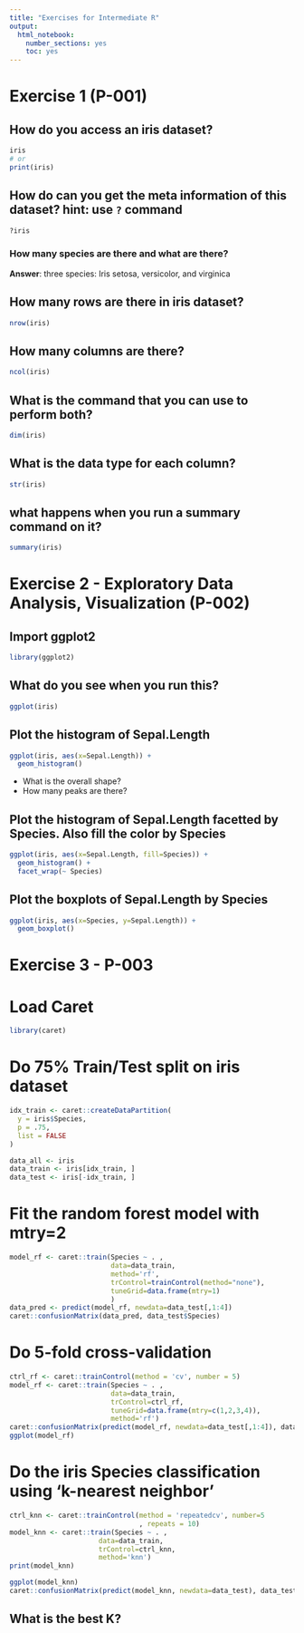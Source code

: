 ```yaml
---
title: "Exercises for Intermediate R"
output:
  html_notebook:
    number_sections: yes
    toc: yes
---
```


# Exercise 1 (P-001)

## How do you access an iris dataset?

```r
iris
# or
print(iris)
```
## How do can you get the meta information of this dataset? hint: use `?` command

```r
?iris
```

### How many species are there and what are there?

__Answer__:
<!-- write your answer below -->
three species: Iris setosa, versicolor, and virginica


## How many rows are there in iris dataset?

```r
nrow(iris)
```

## How many columns are there?

```r
ncol(iris)
```

## What is the command that you can use to perform both?

```r
dim(iris)
```

## What is the data type for each column?

```r
str(iris)
```

## what happens when you run a summary command on it?

```r
summary(iris)
```


# Exercise 2 - Exploratory Data Analysis, Visualization (P-002)

## Import ggplot2

```r
library(ggplot2)
```

## What do you see when you run this?

```r
ggplot(iris)
```

## Plot the histogram of Sepal.Length

```r
ggplot(iris, aes(x=Sepal.Length)) +
  geom_histogram()
```

* What is the overall shape?
* How many peaks are there?


## Plot the histogram of Sepal.Length facetted by Species. Also fill the color by Species

```r
ggplot(iris, aes(x=Sepal.Length, fill=Species)) +
  geom_histogram() + 
  facet_wrap(~ Species)
```

## Plot the boxplots of Sepal.Length by Species

```r
ggplot(iris, aes(x=Species, y=Sepal.Length)) +
  geom_boxplot()
```



# Exercise 3 - P-003

# Load Caret

```r
library(caret)
```

# Do 75% Train/Test split on iris dataset

```r
idx_train <- caret::createDataPartition(
  y = iris$Species,
  p = .75,
  list = FALSE
)

data_all <- iris
data_train <- iris[idx_train, ]
data_test <- iris[-idx_train, ]
```

# Fit the random forest model with mtry=2

```r
model_rf <- caret::train(Species ~ . , 
                         data=data_train, 
                         method='rf', 
                         trControl=trainControl(method="none"),
                         tuneGrid=data.frame(mtry=1)
                         )
data_pred <- predict(model_rf, newdata=data_test[,1:4])
caret::confusionMatrix(data_pred, data_test$Species)
```

# Do 5-fold cross-validation

```r
ctrl_rf <- caret::trainControl(method = 'cv', number = 5)
model_rf <- caret::train(Species ~ . , 
                         data=data_train, 
                         trControl=ctrl_rf,
                         tuneGrid=data.frame(mtry=c(1,2,3,4)),
                         method='rf')
caret::confusionMatrix(predict(model_rf, newdata=data_test[,1:4]), data_test$Species)
ggplot(model_rf)
```


# Do the iris Species classification using 'k-nearest neighbor'


```r
ctrl_knn <- caret::trainControl(method = 'repeatedcv', number=5
                                , repeats = 10)
model_knn <- caret::train(Species ~ . ,
                      data=data_train,
                      trControl=ctrl_knn,
                      method='knn')
print(model_knn)
```
```r
ggplot(model_knn)
caret::confusionMatrix(predict(model_knn, newdata=data_test), data_test$Species)
```

## What is the best K?